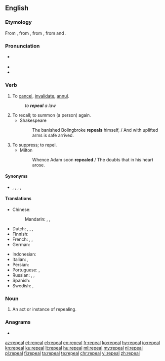 ==English==

===Etymology===
From {{etyl|xno|en}} {{m|fro|repeler}}, from {{etyl|fro|en}} {{m|fro|rapeler||to call back, call in, call after, revoke}}, from {{etyl|la|en}} {{m|la|repellō||drive or thrust back}}, from {{m|la|re-}} and {{m|la|pellō||push or strike}}.

===Pronunciation===
* {{a|US}} {{IPA|/ɹəˈpiːl/|lang=en}}
* {{audio|en-us-repeal.ogg|Audio (US)|lang=en}}
* {{rhymes|iːl|lang=en}}

===Verb===
{{en-verb}}

# {{lb|en|transitive}} To [[cancel]], [[invalidate]], [[annul]].
#: ''to '''repeal''' a law''
# To recall; to summon (a person) again.
#* Shakespeare
#*: The banished Bolingbroke '''repeals''' himself, / And with uplifted arms is safe arrived.
# To suppress; to repel.
#* Milton
#*: Whence Adam soon '''repealed''' / The doubts that in his heart arose.

====Synonyms====
* {{l|en|annul}}, {{l|en|cancel}}, {{l|en|invalidate}}, {{l|en|revoke}}, {{l|en|veto}}

====Translations====
{{trans-top|to cancel}}
* Chinese:
*: Mandarin: {{t+|cmn|撤消|tr=chèxiāo|sc=Hani}}, {{t+|cmn|廢除|sc=Hani}}, {{t+|cmn|废除|tr=fèichú|sc=Hani}}
* Dutch: {{t+|nl|terugtrekken}}, {{t+|nl|annuleren}}, {{t+|nl|afschaffen}}, {{t+|nl|herroepen}}
* Finnish: {{t+|fi|mitätöidä}}
* French: {{t+|fr|abroger}} {{qualifier|a law}}, {{t+|fr|annuler}} {{qualifier|a decision, a law}}, {{t+|fr|révoquer}} {{qualifier|a person}}
* German: {{t+|de|annullieren}}
{{trans-mid}}
* Indonesian: {{t+|id|batal|alt=membatalkan}}
* Italian: {{t+|it|annullare}}, {{t|it|revocare}}
* Persian: {{t+|fa|لغو کردن|sc=fa-Arab}}
* Portuguese: {{t+|pt|revogar}}, {{t+|pt|anular}}
* Russian: {{t+|ru|отменя́ть|impf}}, {{t+|ru|отмени́ть|pf}}, {{t+|ru|аннули́ровать|impf|pf}}
* Spanish: {{t+|es|derogar}}
* Swedish: {{t+|sv|upphäva}}, {{t+|sv|avskaffa}}
{{trans-bottom}}

===Noun===
{{en-noun}}

# An act or instance of repealing.

===Anagrams===
* {{l|en|leaper}}

[[az:repeal]]
[[et:repeal]]
[[el:repeal]]
[[eo:repeal]]
[[fr:repeal]]
[[ko:repeal]]
[[hy:repeal]]
[[io:repeal]]
[[kn:repeal]]
[[ku:repeal]]
[[lt:repeal]]
[[hu:repeal]]
[[ml:repeal]]
[[my:repeal]]
[[nl:repeal]]
[[pl:repeal]]
[[fi:repeal]]
[[ta:repeal]]
[[te:repeal]]
[[chr:repeal]]
[[vi:repeal]]
[[zh:repeal]]